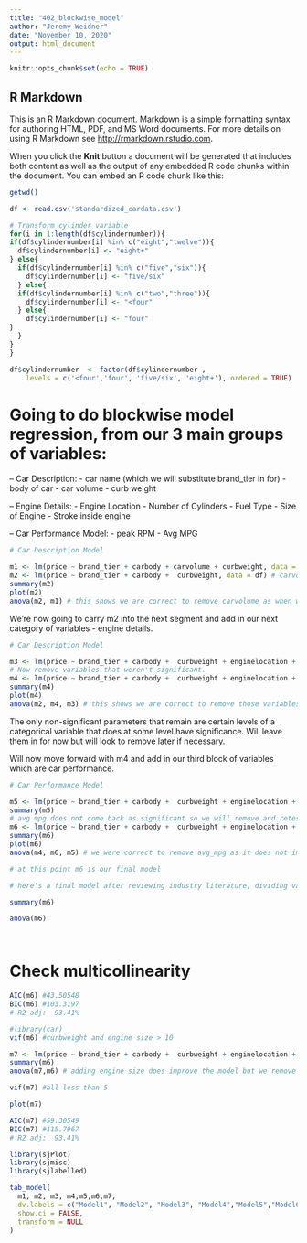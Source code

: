 ```yaml
---
title: "402_blockwise_model"
author: "Jeremy Weidner"
date: "November 10, 2020"
output: html_document
---
```


```r
knitr::opts_chunk$set(echo = TRUE)
```

## R Markdown

This is an R Markdown document. Markdown is a simple formatting syntax for authoring HTML, PDF, and MS Word documents. For more details on using R Markdown see <http://rmarkdown.rstudio.com>.

When you click the **Knit** button a document will be generated that includes both content as well as the output of any embedded R code chunks within the document. You can embed an R code chunk like this:

```r
getwd()

df <- read.csv('standardized_cardata.csv')

# Transform cylinder variable
for(i in 1:length(df$cylindernumber)){
if(df$cylindernumber[i] %in% c("eight","twelve")){
  df$cylindernumber[i] <- "eight+"
} else{
  if(df$cylindernumber[i] %in% c("five","six")){
    df$cylindernumber[i] <- "five/six"
  } else{
  if(df$cylindernumber[i] %in% c("two","three")){
    df$cylindernumber[i] <- "<four"
  } else{
    df$cylindernumber[i] <- "four"
}
  }
}
}

df$cylindernumber  <- factor(df$cylindernumber ,
    levels = c('<four','four', 'five/six', 'eight+'), ordered = TRUE)

```



# Going to do blockwise model regression, from our 3 main groups of variables:
-- Car Description:
- car name (which we will substitute brand_tier in for)
- body of car
- car volume
- curb weight

-- Engine Details:
- Engine Location
- Number of Cylinders
- Fuel Type
- Size of Engine
- Stroke inside engine

-- Car Performance Model:
- peak RPM
- Avg MPG


```r
# Car Description Model

m1 <- lm(price ~ brand_tier + carbody + carvolume + curbweight, data = df)
m2 <- lm(price ~ brand_tier + carbody +  curbweight, data = df) # carvolume not significant
summary(m2) 
plot(m2) 
anova(m2, m1) # this shows we are correct to remove carvolume as when we add it, we don't get a significant increase 

```

We're now going to carry m2 into the next segment and add in our next category of variables - engine details.

```r
# Car Description Model

m3 <- lm(price ~ brand_tier + carbody +  curbweight + enginelocation + cylindernumber + fueltype + enginesize +stroke , data = df)
# Now remove variables that weren't significant.
m4 <- lm(price ~ brand_tier + carbody +  curbweight + enginelocation + cylindernumber +  enginesize , data = df)
summary(m4) 
plot(m4) 
anova(m2, m4, m3) # this shows we are correct to remove those variables in m4 because m3 with them included does not improve the fit


```


The only non-significant parameters that remain are certain levels of a categorical variable that does at some level have significance. Will leave them in for now but will look to remove later if necessary.

Will now move forward with m4 and add in our third block of variables which are car performance.



```r
# Car Performance Model

m5 <- lm(price ~ brand_tier + carbody +  curbweight + enginelocation + cylindernumber +  enginesize + avg_mpg + peakrpm, data = df)
summary(m5)
# avg mpg does not come back as significant so we will remove and retest.
m6 <- lm(price ~ brand_tier + carbody +  curbweight + enginelocation + cylindernumber +  enginesize + peakrpm, data = df)
summary(m6) 
plot(m6) 
anova(m4, m6, m5) # we were correct to remove avg_mpg as it does not improve the fit. peakrpm however does improve the model fit.

# at this point m6 is our final model
```






```r
# here's a final model after reviewing industry literature, dividing variables into categories and performing blockwise regression on those categories.

summary(m6)

anova(m6)




```

# Check multicollinearity 
```r

AIC(m6) #43.50548
BIC(m6) #103.3197
# R2 adj:  93.41%

#library(car)
vif(m6) #curbweight and engine size > 10 

m7 <- lm(price ~ brand_tier + carbody +  curbweight + enginelocation + cylindernumber + peakrpm, data = df)
summary(m6)
anova(m7,m6) # adding engine size does improve the model but we remove it so we do not have high multicollinearity 

vif(m7) #all less than 5

plot(m7) 

AIC(m7) #59.30549
BIC(m7) #115.7967
# R2 adj:  93.41%

library(sjPlot)
library(sjmisc)
library(sjlabelled)

tab_model(
  m1, m2, m3, m4,m5,m6,m7,
  dv.labels = c("Model1", "Model2", "Model3", "Model4","Model5","Model6","Model7"),
  show.ci = FALSE,
  transform = NULL
)

```









































